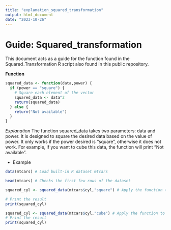 ```yaml
---
title: "explanation_squared_transformation"
output: html_document
date: "2023-10-26"
---
```


# Guide: Squared_transformation
This document acts as a guide for the function found in the Squared_Transformation R script also found in this public repository.

**Function**
```r
squared_data <- function(data,power) {
  if (power == "square") {
    # Square each element of the vector
    squared_data <- data^2
    return(squared_data)
  } else {
    return("Not available")
  }
}
```

*Explanation*
The function squared_data takes two parameters: data and power. 
It is designed to square the desired data based on the value of power.
It only works if the power desired is "square", otherwise it does not work. 
For example, if you want to cube this data, the function will print "Not available".

- Example
```r
data(mtcars) # Load built-in R dataset mtcars 

head(mtcars) # Checks the first few rows of the dataset

squared_cyl <- squared_data(mtcars$cyl,"square") # Apply the function to the 'cyl' column

# Print the result
print(squared_cyl)

squared_cyl <- squared_data(mtcars$cyl,"cube") # Apply the function to the 'cyl' column
# Print the result
print(squared_cyl)
```